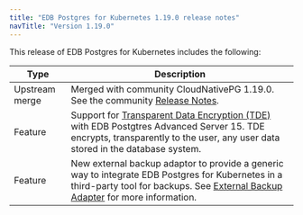 ```yaml
---
title: "EDB Postgres for Kubernetes 1.19.0 release notes"
navTitle: "Version 1.19.0"
---
```


This release of EDB Postgres for Kubernetes includes the following:

|      Type      |                                                                                  Description                                                                                   |
| -------------- | ------------------------------------------------------------------------------------------------------------------------------------------------------------------------------ |
| Upstream merge | Merged with community CloudNativePG 1.19.0. See the community [Release Notes](https://cloudnative-pg.io/documentation/1.19/release_notes/v1.19/).                                    |
| Feature  | Support for [Transparent Data Encryption (TDE)](/tde/latest) with EDB Postgtres Advanced Server 15. TDE encrypts, transparently to the user, any user data stored in the database system. |
| Feature | New external backup adaptor to provide a generic way to integrate EDB Postgres for Kubernetes in a third-party tool for backups. See [External Backup Adapter](/postgres_for_kubernetes/latest/addons/#external-backup-adapter) for more information.|